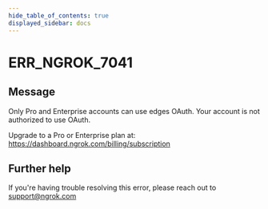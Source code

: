 ```yaml
---
hide_table_of_contents: true
displayed_sidebar: docs
---
```



# ERR_NGROK_7041

## Message

Only Pro and Enterprise accounts can use edges OAuth.
Your account is not authorized to use OAuth.

Upgrade to a Pro or Enterprise plan at: https://dashboard.ngrok.com/billing/subscription

<ErrorDetails error="err_ngrok_7041" />

## Further help

If you're having trouble resolving this error, please reach out to [support@ngrok.com](mailto:support@ngrok.com?subject=Help%20with%20ERR_NGROK_7041)
